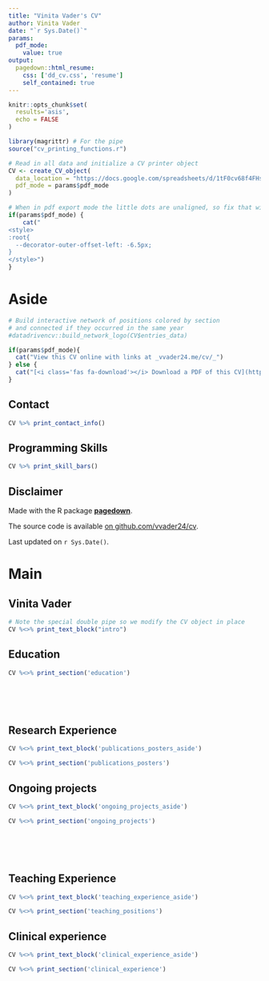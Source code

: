 ```yaml
---
title: "Vinita Vader's CV"
author: Vinita Vader
date: "`r Sys.Date()`"
params:
  pdf_mode:
    value: true
output:
  pagedown::html_resume:
    css: ['dd_cv.css', 'resume']
    self_contained: true
---
```


```r
knitr::opts_chunk$set(
  results='asis', 
  echo = FALSE
)

library(magrittr) # For the pipe
source("cv_printing_functions.r")

# Read in all data and initialize a CV printer object
CV <- create_CV_object(
  data_location = "https://docs.google.com/spreadsheets/d/1tF0cv68f4FHshLLOiDItlCtrtaY1cRXv0TLJrhmDmrk",  
  pdf_mode = params$pdf_mode
)

```


```r
# When in pdf export mode the little dots are unaligned, so fix that with some conditional CSS.
if(params$pdf_mode) {
    cat("
<style>
:root{
  --decorator-outer-offset-left: -6.5px;
}
</style>")
}
```


Aside
================================================================================

```r
# Build interactive network of positions colored by section
# and connected if they occurred in the same year
#datadrivencv::build_network_logo(CV$entries_data)
```

<!-- ![much-smaller image](foo.jpg){#id .class width=30 height=20px} -->

```r
if(params$pdf_mode){
  cat("View this CV online with links at _vvader24.me/cv/_")
} else {
  cat("[<i class='fas fa-download'></i> Download a PDF of this CV](https://github.com/vvader24/cv/raw/master/vader_cv.pdf)")
}
```

Contact {#contact}
--------------------------------------------------------------------------------

```r
CV %>% print_contact_info()
```



Programming Skills {#skills}
--------------------------------------------------------------------------------

```r
CV %>% print_skill_bars()
```



Disclaimer {#disclaimer}
--------------------------------------------------------------------------------

Made with the R package [**pagedown**](https://github.com/rstudio/pagedown). 

The source code is available [on github.com/vvader24/cv](https://github.com/vvader24/cv).

Last updated on `r Sys.Date()`.



Main
================================================================================

Vinita Vader {#title}
--------------------------------------------------------------------------------

```r
# Note the special double pipe so we modify the CV object in place
CV %<>% print_text_block("intro") 
```



Education {data-icon=graduation-cap data-concise=true}
--------------------------------------------------------------------------------

```r
CV %<>% print_section('education')
```

<!-- These breaks just force a new page so section doesnt get cut off -->
<br>
<br>
<br>

Research Experience {data-icon=laptop}
--------------------------------------------------------------------------------

::: aside
```r
CV %<>% print_text_block('publications_posters_aside')
```
:::

```r
CV %<>% print_section('publications_posters')
```



Ongoing projects {data-icon=suitcase}
--------------------------------------------------------------------------------

::: aside
```r
CV %<>% print_text_block('ongoing_projects_aside')
```
:::

```r
CV %<>% print_section('ongoing_projects')
```

<!-- These breaks just force a new page so section doesnt get cut off -->
<br>
<br>
<br>

Teaching Experience {data-icon=chalkboard-teacher}
--------------------------------------------------------------------------------

::: aside
```r
CV %<>% print_text_block('teaching_experience_aside')
```
:::

```r
CV %<>% print_section('teaching_positions')
```



Clinical experience {data-icon="fa-regular fa-clipboard-check"}
--------------------------------------------------------------------------------

::: aside
```r
CV %<>% print_text_block('clinical_experience_aside')
```
:::

```r
CV %<>% print_section('clinical_experience')
```



<!-- Selected Press (About)  {data-icon=newspaper} -->
<!-- -------------------------------------------------------------------------------- -->

<!-- ```{r} -->
<!-- CV %<>% print_section('about_me_press') -->
<!-- ``` -->


<!-- <br> -->
<!-- <br> -->


<!-- Selected Press (By)  {data-icon=newspaper} -->
<!-- -------------------------------------------------------------------------------- -->

<!-- ```{r} -->
<!-- CV %<>% print_section('by_me_press') -->
<!-- ``` -->



<!-- Selected Publications, Posters, and Talks {data-icon=book} -->
<!-- -------------------------------------------------------------------------------- -->

<!-- ```{r} -->
<!-- CV %<>% print_section('academic_articles') -->
<!-- ``` -->



<!-- ```{r} -->
<!-- CV %<>% print_links() -->
<!-- ``` -->

